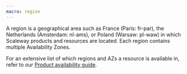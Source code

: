```yaml
---
macro: region
---
```


A region is a geographical area such as France (Paris: fr-par), the Netherlands (Amsterdam: nl-ams), or Poland (Warsaw: pl-waw) in which Scaleway products and resources are located. Each region contains multiple Availability Zones.

For an extensive list of which regions and AZs a resource is available in, refer to our [Product availability guide](/account/reference-content/products-availability/).